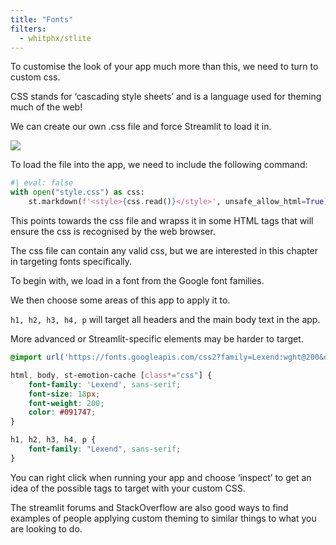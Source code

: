 ```yaml
---
title: "Fonts"
filters:
  - whitphx/stlite
---
```


To customise the look of your app much more than this, we need to turn to custom css.

CSS stands for ‘cascading style sheets’ and is a language used for theming much of the web!

We can create our own .css file and force Streamlit to load it in.

![](assets/2024-09-16-22-37-35.png)

To load the file into the app, we need to include the following command:

```python
#| eval: false
with open("style.css") as css:
    st.markdown(f'<style>{css.read()}</style>', unsafe_allow_html=True)
```

This points towards the css file and wrapss it in some HTML tags that will ensure the css is recognised by the web browser.

The css file can contain any valid css, but we are interested in this chapter in targeting fonts specifically.

To begin with, we load in a font from the Google font families.

We then choose some areas of this app to apply it to.

`h1, h2, h3, h4, p` will target all headers and the main body text in the app.

More advanced or Streamlit-specific elements may be harder to target.

```css
@import url('https://fonts.googleapis.com/css2?family=Lexend:wght@200&display=swap');

html, body, st-emotion-cache [class*="css"] {
    font-family: 'Lexend', sans-serif;
    font-size: 18px;
    font-weight: 200;
    color: #091747;
}

h1, h2, h3, h4, p {
	font-family: "Lexend", sans-serif;
}
```

:::{.callout-tip}

You can right click when running your app and choose 'inspect' to get an idea of the possible tags to target with your custom CSS.

The streamlit forums and StackOverflow are also good ways to find examples of people applying custom theming to similar things to what you are looking to do.

:::
